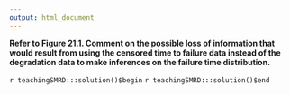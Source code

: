 ```yaml
---
output: html_document
---
```


__Refer to Figure 21.1. Comment on the possible loss of information that would result from using the censored time to failure data instead of the degradation data to make inferences on the failure time distribution.__

`r teachingSMRD:::solution()$begin`
`r teachingSMRD:::solution()$end`
